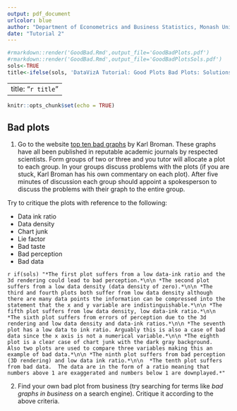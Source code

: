 ```yaml
---
output: pdf_document
urlcolor: blue
author: "Department of Econometrics and Business Statistics, Monash University"
date: "Tutorial 2"
---
```


```r
#rmarkdown::render('GoodBad.Rmd',output_file='GoodBadPlots.pdf')
#rmarkdown::render('GoodBad.Rmd',output_file='GoodBadPlotsSols.pdf')
sols<-TRUE
title<-ifelse(sols, 'DataVizA Tutorial: Good Plots Bad Plots: Solutions','DataVizA Tutorial: Good Plots Bad Plots')
```

---
title: "`r title`"
---

```r
knitr::opts_chunk$set(echo = TRUE)

```

## Bad plots

  1. Go to the website [top ten bad graphs](https://www.biostat.wisc.edu/~kbroman/topten_worstgraphs/) by Karl Broman.  These graphs have all been published in reputable academic journals by respected scientists.  Form groups of two or three and you tutor will allocate a plot to each group.  In your groups discuss problems with the plots (if you are stuck, Karl Broman has his own commentary on each plot).  After five minutes of discussion each group should appoint a spokesperson to discuss the problems with their graph to the entire group.  
  
Try to critique the plots with reference to the following:
  
  - Data ink ratio
  - Data density
  - Chart junk
  - Lie factor
  - Bad taste
  - Bad perception
  - Bad data
  
`r if(sols) "*The first plot suffers from a low data-ink ratio and the 3d rendering could lead to bad perception.*\n\n *The second plot suffers from a low data density (data density of zero).*\n\n *The third and fourth plots both suffer from low data density although there are many data points the information can be compressed into the statement that the x and y variable are indistinguishable.*\n\n *The fifth plot suffers from low data density, low data-ink ratio.*\n\n *The sixth plot suffers from errors of perception due to the 3d rendering and low data density and data-ink ratios.*\n\n *The seventh plot has a low data to ink ratio. Arguably this is also a case of bad data since the x axis is not a numerical variable.*\n\n *The eighth plot is a clear case of chart junk with the dark gray background.  Also two plots are used to compare three variables making this an example of bad data.*\n\n *The ninth plot suffers from bad perception (3D rendering) and low data ink ratio.*\n\n  *The tenth plot suffers from bad data.  The data are in the form of a ratio meaning that numbers above 1 are exaggerated and numbers below 1 are downplayed.*"`

  2. Find your own bad plot from business (try searching for terms like *bad graphs in business* on a search engine).  Critique it according to the above criteria.